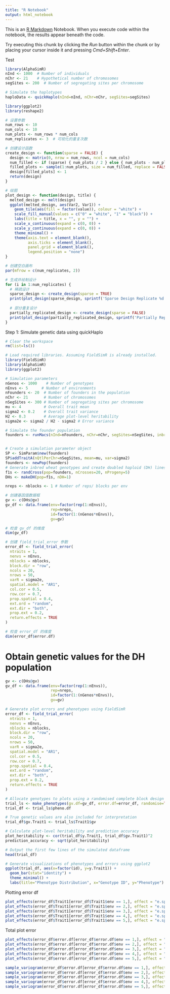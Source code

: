 ```yaml
---
title: "R Notebook"
output: html_notebook
---
```


This is an [R Markdown](http://rmarkdown.rstudio.com) Notebook. When you execute code within the notebook, the results appear beneath the code. 

Try executing this chunk by clicking the *Run* button within the chunk or by placing your cursor inside it and pressing *Cmd+Shift+Enter*. 

Test
```r
library(AlphaSimR)
nInd <- 1000  # Number of individuals
nChr <- 21    # Hypothetical number of chromosomes
segSites <- 200  # Number of segregating sites per chromosome

# Simulate the haplotypes
haploData <- quickHaplo(nInd=nInd, nChr=nChr, segSites=segSites)
```


```r
library(ggplot2)
library(reshape2)

# 设置参数
num_rows <- 10
num_cols <- 10
num_plots <- num_rows * num_cols
num_replicates <- 3  # 可视化的重复次数

# 创建设计函数
create_design <- function(sparse = FALSE) {
  design <- matrix(0, nrow = num_rows, ncol = num_cols)
  num_filled <- if (sparse) { num_plots / 2 } else { num_plots - num_plots / 10 }
  filled_plots <- sample(1:num_plots, size = num_filled, replace = FALSE)
  design[filled_plots] <- 1
  return(design)
}

# 绘图
plot_design <- function(design, title) {
  melted_design <- melt(design)
  ggplot(melted_design, aes(Var2, Var1)) +
    geom_tile(aes(fill = factor(value)), colour = "white") +
    scale_fill_manual(values = c("0" = "white", "1" = "black")) +
    labs(title = title, x = "", y = "") +
    scale_x_continuous(expand = c(0, 0)) +
    scale_y_continuous(expand = c(0, 0)) +
    theme_minimal() +
    theme(axis.text = element_blank(),
          axis.ticks = element_blank(),
          panel.grid = element_blank(),
          legend.position = "none")
}

# 创建空白画布
par(mfrow = c(num_replicates, 2))

# 生成并绘制设计
for (i in 1:num_replicates) {
  # 稀疏设计
  sparse_design <- create_design(sparse = TRUE)
  print(plot_design(sparse_design, sprintf('Sparse Design Replicate %d', i)))
  
  # 部分重复设计
  partially_replicated_design <- create_design(sparse = FALSE)
  print(plot_design(partially_replicated_design, sprintf('Partially Replicated Design Replicate %d', i)))
}

```

Step 1: Simulate genetic data using quickHaplo
```r
# Clear the workspace
rm(list=ls())

# Load required libraries. Assuming FieldSimR is already installed.
library(FieldSimR)
library(AlphaSimR)
library(ggplot2)

# Simulation parameters
nGenos <- 1000    # Number of genotypes
nEnvs <- 5      # Number of environments
nFounders <- 20  # Number of founders in the population
nChr <- 21       # Number of chromosomes
nSegSites <- 300 # Number of segregating sites per chromosome
mu <- 4          # Overall trait mean
sigma2 <- 0.2    # Overall trait variance
H2 <- 0.3        # Average plot-level heritability
sigma2e <- sigma2 / H2 - sigma2 # Error variance

# Simulate the founder population
founders <- runMacs(nInd=nFounders, nChr=nChr, segSites=nSegSites, inbred=TRUE, species="WHEAT", nThreads=2)


# Create a simulation parameter object
SP <- SimParam$new(founders)
SP$addTraitA(nQtlPerChr=nSegSites, mean=mu, var=sigma2)
founders <- newPop(founders)
# Generate inbred wheat genotypes and create doubled haploid (DH) lines
f1s <- randCross(pop=founders, nCrosses=20, nProgeny=5)
DHs <- makeDH(pop=f1s, nDH=1)
```


```r
nreps <- nblocks <- 1 # Number of reps/ blocks per env
```

```r
# 创建基因值数据框
gv <- c(DHs@gv)
gv_df <- data.frame(env=factor(rep(1:nEnvs)),
                    rep=nreps,
                    id=factor(1:(nGenos*nEnvs)),
                    gv=gv)

# 检查 gv_df 的维度
dim(gv_df)

# 创建 field_trial_error 参数
error_df <- field_trial_error(
  ntraits = 1,
  nenvs = nEnvs,
  nblocks = nblocks,
  block.dir = "row",
  ncols = 20,
  nrows = 50,
  varR = sigma2e,
  spatial.model = "AR1",
  col.cor = 0.5,
  row.cor = 0.7,
  prop.spatial = 0.4,
  ext.ord = "random",
  ext.dir = "both",
  prop.ext = 0.2,
  return.effects = TRUE
)

# 检查 error_df 的维度
dim(error_df$error.df)

```


# Obtain genetic values for the DH population
```r
gv <- c(DHs@gv)
gv_df <- data.frame(env=factor(rep(1:nEnvs)),
                    rep=nreps,
                    id=factor(1:(nGenos*nEnvs)),
                    gv=gv)

# Generate plot errors and phenotypes using FieldSimR
error_df <- field_trial_error(
  ntraits = 1,
  nenvs = nEnvs,
  nblocks = nblocks,
  block.dir = "row",
  ncols = 20,
  nrows = 50,
  varR = sigma2e,
  spatial.model = "AR1",
  col.cor = 0.5,
  row.cor = 0.7,
  prop.spatial = 0.4,
  ext.ord = "random",
  ext.dir = "both",
  prop.ext = 0.2,
  return.effects = TRUE
)
```

```r
# Allocate genotypes to plots using a randomised complete block design
trial_ls <- make_phenotypes(gv.df=gv_df, error.df=error_df, randomise=TRUE, return.effects=TRUE)
trial_df <- trial_ls$pheno.df

# True genetic values are also included for interpretation
trial_df$gv.Trait1 <- trial_ls$Trait1$gv

# Calculate plot-level heritability and prediction accuracy
plot_heritability <- cor(trial_df$y.Trait1, trial_df$gv.Trait1)^2
prediction_accuracy <- sqrt(plot_heritability)

# Output the first few lines of the simulated dataframe
head(trial_df)

# Generate visualizations of phenotypes and errors using ggplot2
ggplot(trial_df, aes(x=factor(id), y=y.Trait1)) +
  geom_bar(stat="identity") +
  theme_minimal() +
  labs(title="Phenotype Distribution", x="Genotype ID", y="Phenotype")

```
Plotting error df
```r
plot_effects(error_df$Trait1[error_df$Trait1$env == 1,], effect = "e.spat")
plot_effects(error_df$Trait1[error_df$Trait1$env == 2,], effect = "e.spat")
plot_effects(error_df$Trait1[error_df$Trait1$env == 3,], effect = "e.spat")
plot_effects(error_df$Trait1[error_df$Trait1$env == 4,], effect = "e.spat")
plot_effects(error_df$Trait1[error_df$Trait1$env == 5,], effect = "e.spat")
```

Total plot error
```r
plot_effects(error_df$error.df[error_df$error.df$env == 1,], effect = "e.Trait1")
plot_effects(error_df$error.df[error_df$error.df$env == 2,], effect = "e.Trait1")
plot_effects(error_df$error.df[error_df$error.df$env == 3,], effect = "e.Trait1")
plot_effects(error_df$error.df[error_df$error.df$env == 4,], effect = "e.Trait1")
plot_effects(error_df$error.df[error_df$error.df$env == 5,], effect = "e.Trait1")
```

```r
sample_variogram(error_df$error.df[error_df$error.df$env == 1,], effect = "e.Trait1")
sample_variogram(error_df$error.df[error_df$error.df$env == 2,], effect = "e.Trait1")
sample_variogram(error_df$error.df[error_df$error.df$env == 3,], effect = "e.Trait1")
sample_variogram(error_df$error.df[error_df$error.df$env == 4,], effect = "e.Trait1")
sample_variogram(error_df$error.df[error_df$error.df$env == 5,], effect = "e.Trait1")
```

